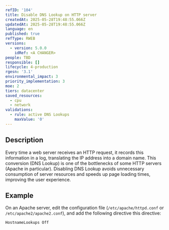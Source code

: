 ```yaml
---
refID: '104'
title: Disable DNS Lookup on HTTP server
createdAt: 2025-05-28T19:48:55.066Z
updatedAt: 2025-05-28T19:48:55.066Z
language: en
published: true
refType: RWEB
versions:
  - version: 5.0.0
    idRef: <A CHANGER>
people: TBD
responsible: []
lifecycle: 4-production
rgesn: '3.1'
environmental_impact: 3
priority_implementation: 3
moe: 2
tiers: datacenter
saved_resources:
  - cpu
  - network
validations:
  - rule: active DNS Lookups
    maxValue: '0'
---
```


## Description

Every time a web server receives an HTTP request, it records this information in a log, translating the IP address into a domain name. This conversion (DNS Lookup) is one of the bottlenecks of some HTTP servers (Apache in particular). Disabling DNS Lookup avoids unnecessary consumption of server resources and speeds up page loading times, improving the user experience.

## Example

On an Apache server, edit the configuration file (`/etc/apache/httpd.conf` or `/etc/apache2/apache2.conf`), and add the following directive this directive:

```
HostnameLookups Off
```
